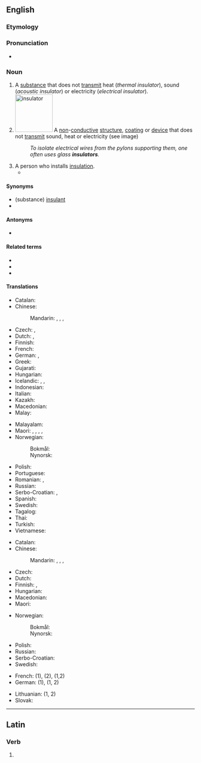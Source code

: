 ==English==
{{wikipedia|dab=insulator}}

===Etymology===
{{suffix|en|insulate|or}}

===Pronunciation===
* {{IPA|en|/ˈɪn.sjə.leɪ.tə(ɹ)/}}

===Noun===
{{en-noun}}

# A [[substance]] that does not [[transmit]] heat (''thermal insulator''), sound (''acoustic insulator'') or electricity (''electrical insulator'').
# [[Image:Ceramic electric insulator.jpg|100px|right|insulator]] A [[non]]-[[conductive]] [[structure]], [[coating]] or [[device]] that does not [[transmit]] sound, heat or electricity (see image)
#: ''To isolate electrical wires from the pylons supporting them, one often uses glass '''insulators'''.''
# A person who installs [[insulation]].
#* {{quote-book|en|year=2007|author=Kenneth S. Cohen|title=Expert Witnessing and Scientific Testimony: Surviving in the Courtroom|passage=Alan Vasen worked as an '''insulator''' at this site from September 1968 through mid-April 1969. Mr. Vasen installed thousands of lineal feet of asbestos pipe covering and thousands of square feet of asbestos block insulation throughout the operating units of the Benicia refinery.}}

====Synonyms====
* (substance) [[insulant]]
* {{l|en|isolation}}

====Antonyms====
* {{l|en|conductor}}

====Related terms====
* {{l|en|insulant}}
* {{l|en|insulate}}
* {{l|en|insulation}}

====Translations====
{{trans-top|substance}}
* Catalan: {{t+|ca|aïllant|m}}
* Chinese:
*: Mandarin: {{t+|cmn|絕緣體|sc=Hani}}, {{t+|cmn|绝缘体|tr=juéyuántǐ|sc=Hani}}, {{t+|cmn|絕緣子|sc=Hani}}, {{t+|cmn|绝缘子|tr=juéyuánzǐ|sc=Hani}}
* Czech: {{t|cs|izolátor|m}}, {{t+|cs|nevodič|m}}
* Dutch: {{t+|nl|isolator|m}}, {{t+|nl|isolatiemateriaal|n}}
* Finnish: {{t+|fi|eriste}}
* French: {{t+|fr|isolateur}}
* German: {{t+|de|Isolator|m}}, {{t+|de|Nichtleiter|m}}
* Greek: {{t+|el|μονωτής|m}}
* Gujarati: {{t|gu|વીજરખું}}
* Hungarian: {{t+|hu|szigetelőanyag}}
* Icelandic: {{t|is|einangrari|m}}, {{t|is|einangri|m}}, {{t|is|einangur|m}}
* Indonesian: {{t+|id|isolator}}
* Italian: {{t+|it|isolante}}
* Kazakh: {{t|kk|айырғыш}}
* Macedonian: {{t|mk|изола́тор|m}}
* Malay: {{t|ms|penebat}}
{{trans-mid}}
* Malayalam: {{t+|ml|കുചാലകം}}
* Maori: {{t|mi|ārai}}, {{t|mi|ārai hiko}} {{qualifier|of electricity}}, {{t|mi|ārai wera}} {{qualifier|of heat}}, {{t|mi|ārai matao}} {{qualifier|of cold}}, {{t|mi|ārai parawhiti}} {{qualifier|of radiation}}
* Norwegian:
*: Bokmål: {{t|nb|isolator|m}}
*: Nynorsk: {{t|nn|isolator|m}}
* Polish: {{t+|pl|izolator|m}}
* Portuguese: {{t+|pt|isolante}}
* Romanian: {{t+|ro|izolator|n}}, {{t|ro|material de izolare|n}}
* Russian: {{t+|ru|изоля́тор|m}}
* Serbo-Croatian: {{t|sh|изолатор|m}}, {{t+|sh|izolator|m}}
* Spanish: {{t+|es|aislante}}
* Swedish: {{t+|sv|isolering}}
* Tagalog: {{t|tl|pambukod}}
* Thai: {{t+|th|ฉนวน|tr=chànŭan}}
* Turkish: {{t+|tr|yalıtkan}}
* Vietnamese: {{t|vi|chất cách điện}}
{{trans-bottom}}

{{trans-top|structure}}
* Catalan: {{t+|ca|aïllant|m}}
* Chinese:
*: Mandarin: {{t+|cmn|絕緣體|sc=Hani}}, {{t+|cmn|绝缘体|tr=juéyuántǐ|sc=Hani}}, {{t+|cmn|絕緣子|sc=Hani}}, {{t+|cmn|绝缘子|tr=juéyuánzǐ|sc=Hani}}
* Czech: {{t|cs|izolátor|m}}
* Dutch: {{t+|nl|isolatie|f}}
* Finnish: {{t+|fi|eristys}} {{q|heat and sound}}, {{t+|fi|eristin}} {{q|electricity}}
* Hungarian: {{t+|hu|szigetelés}}
* Macedonian: {{t|mk|изола́тор|m}}
* Maori: {{t|mi|ārai}}
{{trans-mid}}
* Norwegian:
*: Bokmål: {{t|nb|isolator|m}}
*: Nynorsk: {{t|nn|isolator|m}}
* Polish: {{t+|pl|izolator|m}}
* Russian: {{t+|ru|изоля́тор|m}}
* Serbo-Croatian: {{t|sh|изолатор|m}} {{t+|sh|izolator|m}}
* Swedish: {{t+|sv|isolator|c}}
{{trans-bottom}}

{{checktrans-top}}
* French: {{t+check|fr|isolant|m}} (1), {{t+check|fr|isolation}} (2), {{t+check|fr|isolateur|m}} (1,2)
* German: {{t-check|de|Isolierstoff|m}} (1), {{t+check|de|Isolator|m}} (1, 2)
{{trans-mid}}
* Lithuanian: {{t-check|lt|izoliatorius|m}} (1, 2)
* Slovak: {{t-check|sk|izolátor|m}}
{{trans-bottom}}

----

==Latin==

===Verb===
{{la-verb-form|īnsulātor}}

# {{inflection of|la|īnsulō||2//3|s|fut|pass|imp}}